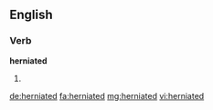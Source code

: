 ==English==

===Verb===
'''herniated'''

# {{en-past of|herniate}}

[[de:herniated]]
[[fa:herniated]]
[[mg:herniated]]
[[vi:herniated]]
